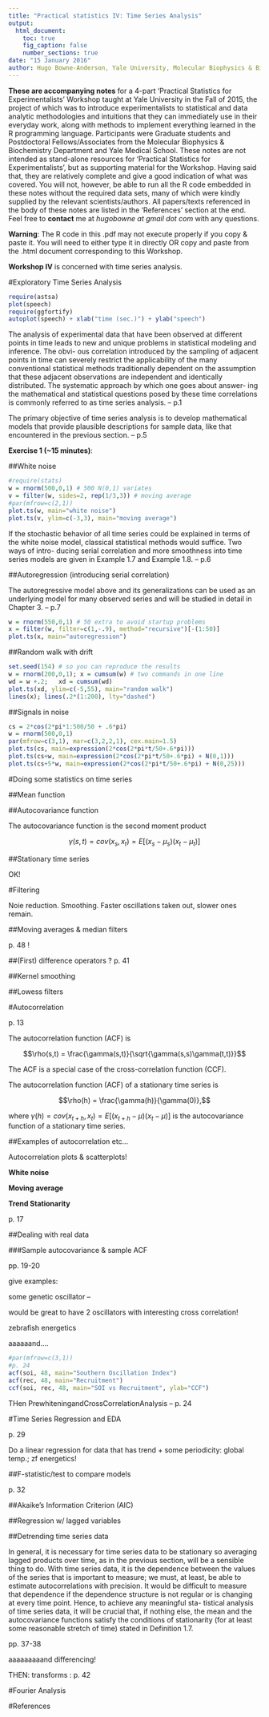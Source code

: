 ```yaml
---
title: "Practical statistics IV: Time Series Analysis"
output:
  html_document:
    toc: true
    fig_caption: false
    number_sections: true
date: "15 January 2016"
author: Hugo Bowne-Anderson, Yale University, Molecular Biophysics & Biochemistry Department
---
```


**These are accompanying notes** for a 4-part 'Practical Statistics for Experimentalists' Workshop taught at Yale University in the Fall of 2015, the project of which was to introduce experimentalists to statistical and data analytic methodologies and intuitions that they can immediately use in their everyday work, along with methods to implement everything learned in the R programming language. Participants were Graduate students and Postdoctoral Fellows/Associates from the Molecular Biophysics & Biochemistry Department and Yale Medical School. These notes are not intended as stand-alone resources for 'Practical Statistics for Experimentalists', but as supporting material for the Workshop. Having said that, they are relatively complete and give a good indication of what was covered. You will not, however, be able to run all the R code embedded in these notes without the required data sets, many of which were kindly supplied by the relevant scientists/authors. All papers/texts referenced in the body of these notes are listed in the 'References' section at the end. Feel free to **contact** me at *hugobowne at gmail dot com* with any questions.

**Warning**: The R code in this .pdf may not execute properly if you copy & paste it. You will need to either type it in directly OR copy and paste from the .html document corresponding to this Workshop.


**Workshop IV** is concerned with time series analysis.

#Exploratory Time Series Analysis

```r
require(astsa)
plot(speech)
require(ggfortify)
autoplot(speech) + xlab("time (sec.)") + ylab("speech")
```

The analysis of experimental data that have been observed at different points in time leads to new and unique problems in statistical modeling and inference. The obvi- ous correlation introduced by the sampling of adjacent points in time can severely restrict the applicability of the many conventional statistical methods traditionally dependent on the assumption that these adjacent observations are independent and identically distributed. The systematic approach by which one goes about answer- ing the mathematical and statistical questions posed by these time correlations is commonly referred to as time series analysis. -- p.1

The primary objective of time series analysis is to develop mathematical models that provide plausible descriptions for sample data, like that encountered in the previous section. -- p.5

**Exercise 1 (~15 minutes)**:


##White noise

```r
#require(stats)
w = rnorm(500,0,1) # 500 N(0,1) variates 
v = filter(w, sides=2, rep(1/3,3)) # moving average 
#par(mfrow=c(2,1))
plot.ts(w, main="white noise")
plot.ts(v, ylim=c(-3,3), main="moving average")
```

If the stochastic behavior of all time series could be explained in terms of the white noise model, classical statistical methods would suffice. Two ways of intro- ducing serial correlation and more smoothness into time series models are given in Example 1.7 and Example 1.8. -- p.6

##Autoregression (introducing serial correlation)

The autoregressive model above and its generalizations can be used as an underlying model for many observed series and will be studied in detail in Chapter 3. -- p.7

```r
w = rnorm(550,0,1) # 50 extra to avoid startup problems
x = filter(w, filter=c(1,-.9), method="recursive")[-(1:50)] 
plot.ts(x, main="autoregression")
```

##Random walk with drift

```r
set.seed(154) # so you can reproduce the results
w = rnorm(200,0,1); x = cumsum(w) # two commands in one line
wd = w +.2;   xd = cumsum(wd)
plot.ts(xd, ylim=c(-5,55), main="random walk")
lines(x); lines(.2*(1:200), lty="dashed")
```

##Signals in noise

```r
cs = 2*cos(2*pi*1:500/50 + .6*pi)
w = rnorm(500,0,1)
par(mfrow=c(3,1), mar=c(3,2,2,1), cex.main=1.5)
plot.ts(cs, main=expression(2*cos(2*pi*t/50+.6*pi)))
plot.ts(cs+w, main=expression(2*cos(2*pi*t/50+.6*pi) + N(0,1)))
plot.ts(cs+5*w, main=expression(2*cos(2*pi*t/50+.6*pi) + N(0,25)))
```

#Doing some statistics on time series

##Mean function

##Autocovariance function

The autocovariance function is the second moment product

$$\gamma(s,t) = cov(x_s , x_t) = E[(x_s - \mu_s)(x_t - \mu_t)]$$

##Stationary time series

OK!

#Filtering

Noie reduction. Smoothing. Faster oscillations taken out, slower ones remain.

##Moving averages & median filters


p. 48 !


##(First) difference operators ? p. 41

##Kernel smoothing


##Lowess filters


#Autocorrelation

p. 13

The autocorrelation function (ACF) is

$$\rho(s,t) = \frac{\gamma(s,t)}{\sqrt{\gamma(s,s)\gamma(t,t)}}$$

The ACF is a special case of the cross-correlation function (CCF).

The autocorrelation function (ACF) of a stationary time series is

$$\rho(h) = \frac{\gamma(h)}{\gamma(0)},$$

where $\gamma(h) = cov(x_{t+h} , x_t) = E[(x_{t+h} - \mu)(x_t - \mu)]$ is the autocovariance function of a stationary time series.

##Examples of autocorrelation etc...

Autocorrelation plots & scatterplots!

**White noise**


**Moving average**

**Trend Stationarity**

p. 17

##Dealing with real data

###Sample autocovariance & sample ACF

pp. 19-20

give examples: 

some genetic oscillator --

would be great to have 2 oscillators with interesting cross correlation!

zebrafish energetics

aaaaaand....

```r
#par(mfrow=c(3,1))
#p. 24
acf(soi, 48, main="Southern Oscillation Index")
acf(rec, 48, main="Recruitment")
ccf(soi, rec, 48, main="SOI vs Recruitment", ylab="CCF")
```

THen PrewhiteningandCrossCorrelationAnalysis -- p. 24


#Time Series Regression and EDA

p. 29

Do a linear regression for data that has trend + some periodicity: global temp.; zf energetics!

##F-statistic/test to compare models

p. 32

##Akaike's Information Criterion (AIC)

##Regression w/ lagged variables


##Detrending time series data


In general, it is necessary for time series data to be stationary so averaging lagged products over time, as in the previous section, will be a sensible thing to do. With time series data, it is the dependence between the values of the series that is important to measure; we must, at least, be able to estimate autocorrelations with precision. It would be difficult to measure that dependence if the dependence structure is not
regular or is changing at every time point. Hence, to achieve any meaningful sta- tistical analysis of time series data, it will be crucial that, if nothing else, the mean and the autocovariance functions satisfy the conditions of stationarity (for at least some reasonable stretch of time) stated in Definition 1.7. 

pp. 37-38

aaaaaaaaand differencing!

THEN: transforms : p. 42

#Fourier Analysis




#References

